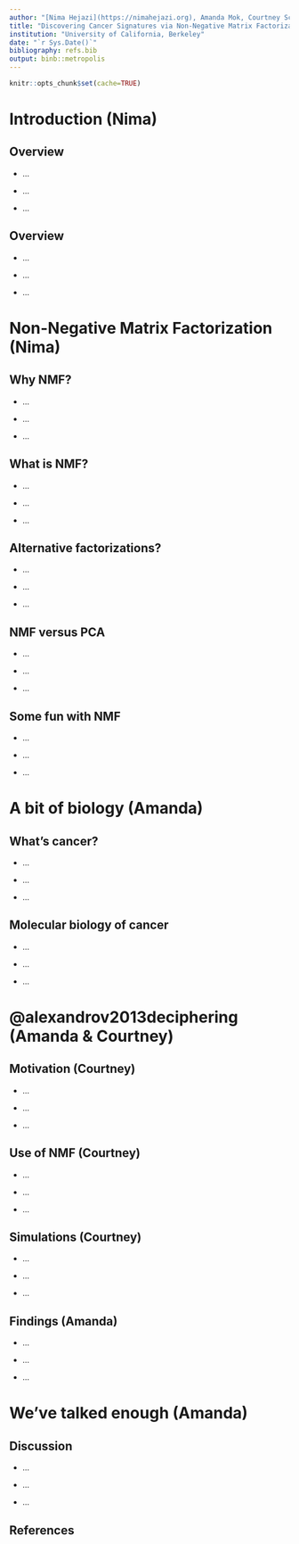 ```yaml
---
author: "[Nima Hejazi](https://nimahejazi.org), Amanda Mok, Courtney Schiffman"
title: "Discovering Cancer Signatures via Non-Negative Matrix Factorization"
institution: "University of California, Berkeley"
date: "`r Sys.Date()`"
bibliography: refs.bib
output: binb::metropolis
---
```


```r
knitr::opts_chunk$set(cache=TRUE)
```

# Introduction (Nima)

## Overview

* ...

* ...

* ...

## Overview

* ...

* ...

* ...

# Non-Negative Matrix Factorization (Nima)

## Why NMF?

* ...

* ...

* ...

## What is NMF?

* ...

* ...

* ...

## Alternative factorizations?

* ...

* ...

* ...

## NMF versus PCA

* ...

* ...

* ...

## Some fun with NMF

* ...

* ...

* ...

# A bit of biology (Amanda)

## What's cancer?

* ...

* ...

* ...

## Molecular biology of cancer

* ...

* ...

* ...

# @alexandrov2013deciphering (Amanda & Courtney)

## Motivation (Courtney)

* ...

* ...

* ...

## Use of NMF (Courtney)

* ...

* ...

* ...

## Simulations (Courtney)

* ...

* ...

* ...

## Findings (Amanda)

* ...

* ...

* ...

# We've talked enough (Amanda)

## Discussion

* ...

* ...

* ...

## References

